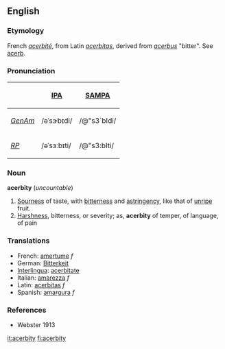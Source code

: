 ==English==

===Etymology===
French ''[[acerbité]]'', from Latin ''[[acerbitas]]'', derived from ''[[acerbus]]'' "bitter". See [[acerb]].

===Pronunciation===
{{rfap|US|UK}}
{| border=1 cellpadding=5
! !! [[w:IPA|IPA]] !! [[w:SAMPA|SAMPA]]
|-
! ''[[GenAm]]''
| /əˈsɝbɪdi/ || /@"s3`bIdi/
|-
! ''[[RP]]''
| /əˈsɜːbɪti/ || /@"s3:bIti/
|}

===Noun===
'''acerbity''' (''uncountable'')

# [[Sourness]] of taste, with [[bitterness]] and [[astringency]], like that of [[unripe]] fruit.
# [[Harshness]], bitterness, or severity; as, '''acerbity''' of temper, of language, of pain 

===Translations===
*French: [[amertume]] ''f''
*German: [[Bitterkeit]] 
*[[Interlingua]]: [[acerbitate]] 
*Italian: [[amarezza]] ''f''
*Latin: [[acerbitas]] ''f''
*Spanish: [[amargura]] ''f''

===References===
*Webster 1913

[[it:acerbity]]
[[fi:acerbity]]